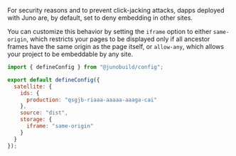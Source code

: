 For security reasons and to prevent click-jacking attacks, dapps deployed with Juno are, by default, set to deny embedding in other sites.

You can customize this behavior by setting the `iframe` option to either `same-origin`, which restricts your pages to be displayed only if all ancestor frames have the same origin as the page itself, or `allow-any`, which allows your project to be embeddable by any site.

```javascript title="juno.config.js"
import { defineConfig } from "@junobuild/config";

export default defineConfig({
  satellite: {
    ids: {
      production: "qsgjb-riaaa-aaaaa-aaaga-cai"
    },
    source: "dist",
    storage: {
      iframe: "same-origin"
    }
  }
});
```
